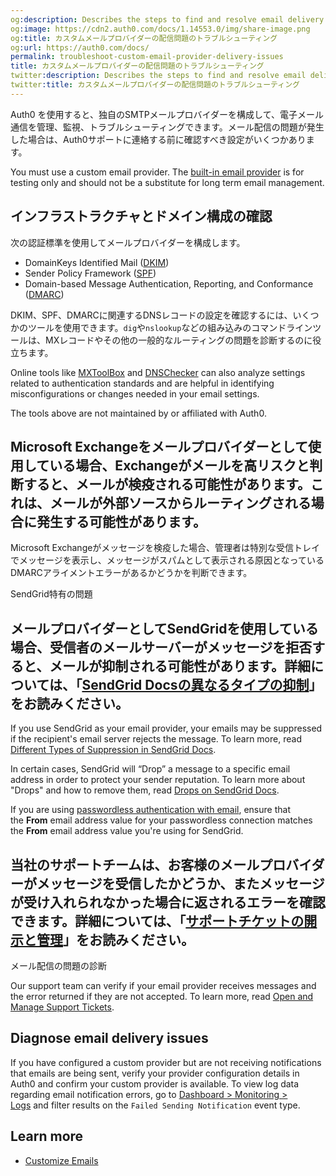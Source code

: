 ```yaml
---
og:description: Describes the steps to find and resolve email delivery issues.
og:image: https://cdn2.auth0.com/docs/1.14553.0/img/share-image.png
og:title: カスタムメールプロバイダーの配信問題のトラブルシューティング
og:url: https://auth0.com/docs/
permalink: troubleshoot-custom-email-provider-delivery-issues
title: カスタムメールプロバイダーの配信問題のトラブルシューティング
twitter:description: Describes the steps to find and resolve email delivery issues.
twitter:title: カスタムメールプロバイダーの配信問題のトラブルシューティング
---
```


Auth0 を使用すると、独自のSMTPメールプロバイダーを構成して、電子メール通信を管理、監視、トラブルシューティングできます。メール配信の問題が発生した場合は、Auth0サポートに連絡する前に確認すべき設定がいくつかあります。

You must use a custom email provider. The [built-in email provider](https://manage.auth0.com/#/templates/provider) is for testing only and should not be a substitute for long term email management.

## インフラストラクチャとドメイン構成の確認

次の認証標準を使用してメールプロバイダーを構成します。

* DomainKeys Identified Mail ([DKIM](http://dkim.org/))
* Sender Policy Framework ([SPF](https://datatracker.ietf.org/doc/rfc7208/))
* Domain-based Message Authentication, Reporting, and Conformance ([DMARC](https://dmarc.org/))

DKIM、SPF、DMARCに関連するDNSレコードの設定を確認するには、いくつかのツールを使用できます。`dig`や`nslookup`などの組み込みのコマンドラインツールは、MXレコードやその他の一般的なルーティングの問題を診断するのに役立ちます。

Online tools like [MXToolBox](https://mxtoolbox.com/) and [DNSChecker](https://dnschecker.org/all-tools.php) can also analyze settings related to authentication standards and are helpful in identifying misconfigurations or changes needed in your email settings.

<Warning>

The tools above are not maintained by or affiliated with Auth0.

</Warning>

## Microsoft Exchangeをメールプロバイダーとして使用している場合、Exchangeがメールを高リスクと判断すると、メールが検疫される可能性があります。これは、メールが外部ソースからルーティングされる場合に発生する可能性があります。

Microsoft Exchangeがメッセージを検疫した場合、管理者は特別な受信トレイでメッセージを表示し、メッセージがスパムとして表示される原因となっているDMARCアライメントエラーがあるかどうかを判断できます。

SendGrid特有の問題

## メールプロバイダーとしてSendGridを使用している場合、受信者のメールサーバーがメッセージを拒否すると、メールが抑制される可能性があります。詳細については、「[SendGrid Docsの異なるタイプの抑制]()」をお読みください。

If you use SendGrid as your email provider, your emails may be suppressed if the recipient's email server rejects the message. To learn more, read [Different Types of Suppression in SendGrid Docs](https://docs.sendgrid.com/ui/sending-email/index-suppressions#different-types-of-suppressions).

In certain cases, SendGrid will “Drop” a message to a specific email address in order to protect your sender reputation. To learn more about "Drops" and how to remove them, read [Drops on SendGrid Docs](https://docs.sendgrid.com/glossary/drops).

If you are using [passwordless authentication with email](/docs/authenticate/passwordless#email), ensure that the **From** email address value for your <Tooltip tip="Passwordless: Form of authentication that does not rely on a password as the first factor." cta="View Glossary" href="/docs/glossary?term=passwordless">passwordless</Tooltip> connection matches the **From** email address value you're using for SendGrid.

## 当社のサポートチームは、お客様のメールプロバイダーがメッセージを受信したかどうか、またメッセージが受け入れられなかった場合に返されるエラーを確認できます。詳細については、「[サポートチケットの開示と管理](/support/open-and-manage-support-tickets)」をお読みください。

メール配信の問題の診断

Our support team can verify if your email provider receives messages and the error returned if they are not accepted. To learn more, read [Open and Manage Support Tickets](/docs/troubleshoot/customer-support/open-and-manage-support-tickets).

## Diagnose email delivery issues

If you have configured a custom provider but are not receiving notifications that emails are being sent, verify your provider configuration details in Auth0 and confirm your custom provider is available. To view log data regarding email notification errors, go to [Dashboard > Monitoring > Logs](https://manage.auth0.com/#/logs) and filter results on the `Failed Sending Notification` event type.

## Learn more

* [Customize Emails](/docs/customize/email)